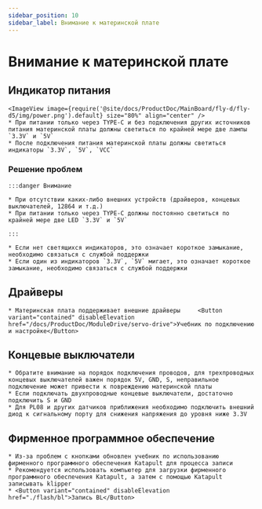 ```yaml
---
sidebar_position: 10
sidebar_label: Внимание к материнской плате
---
```


# Внимание к материнской плате

## Индикатор питания
    <ImageView image={require('@site/docs/ProductDoc/MainBoard/fly-d/fly-d5/img/power.png').default} size="80%" align="center" />
    * При питании только через TYPE-C и без подключения других источников питания материнской платы должны светиться по крайней мере две лампы `3.3V` и `5V`
    * После подключения питания материнской платы должны светиться индикаторы `3.3V`, `5V`, `VCC`

### Решение проблем


    :::danger Внимание

    * При отсутствии каких-либо внешних устройств (драйверов, концевых выключателей, 12864 и т.д.)
    * При питании только через TYPE-C должны постоянно светиться по крайней мере две LED `3.3V` и `5V`

    :::

    * Если нет светящихся индикаторов, это означает короткое замыкание, необходимо связаться с службой поддержки
    * Если один из индикаторов `3.3V`, `5V` мигает, это означает короткое замыкание, необходимо связаться с службой поддержки

## Драйверы

    * Материнская плата поддерживает внешние драйверы     <Button variant="contained" disableElevation href="/docs/ProductDoc/ModuleDrive/servo-drive">Учебник по подключению и настройке</Button>

## Концевые выключатели

    * Обратите внимание на порядок подключения проводов, для трехпроводных концевых выключателей важен порядок 5V, GND, S, неправильное подключение может привести к повреждению материнской платы
    * Если подключать двухпроводные концевые выключатели, достаточно подключить S и GND
    * Для PL08 и других датчиков приближения необходимо подключить внешний диод к сигнальному порту для снижения напряжения до уровня ниже 3.3V

## Фирменное программное обеспечение

    * Из-за проблем с кнопками обновлен учебник по использованию фирменного программного обеспечения Katapult для процесса записи
    * Рекомендуется использовать компьютер для загрузки фирменного программного обеспечения Katapult, а затем с помощью Katapult записывать klipper
    * <Button variant="contained" disableElevation href="./flash/bl">Запись BL</Button>